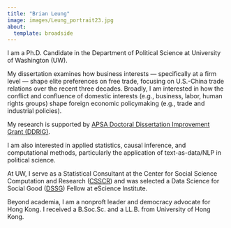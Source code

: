 ```yaml
---
title: "Brian Leung"
image: images/Leung_portrait23.jpg
about: 
  template: broadside
---
```


I am a Ph.D. Candidate in the Department of Political Science at University of Washington (UW).

My dissertation examines how business interests — specifically at a firm level — shape elite preferences on free trade, focusing on U.S.-China trade relations over the recent three decades. Broadly, I am interested in how the conflict and confluence of domestic interests (e.g., business, labor, human rights groups) shape foreign economic policymaking (e.g., trade and industrial policies).

My research is supported by [APSA Doctoral Dissertation Improvement Grant (DDRIG)](https://apsanet.org/programs/doctoral-dissertation-research-improvement-grants/).

I am also interested in applied statistics, causal inference, and computational methods, particularly the application of text-as-data/NLP in political science.

At UW, I serve as a Statistical Consultant at the Center for Social Science Computation and Research ([CSSCR](https://depts.washington.edu/csscr/)) and was selected a Data Science for Social Good ([DSSG](https://escience.washington.edu/using-data-science/data-science-for-social-good/)) Fellow at eScience Institute.

Beyond academia, I am a nonproft leader and democracy advocate for Hong Kong. I received a B.Soc.Sc. and a LL.B. from University of Hong Kong.
